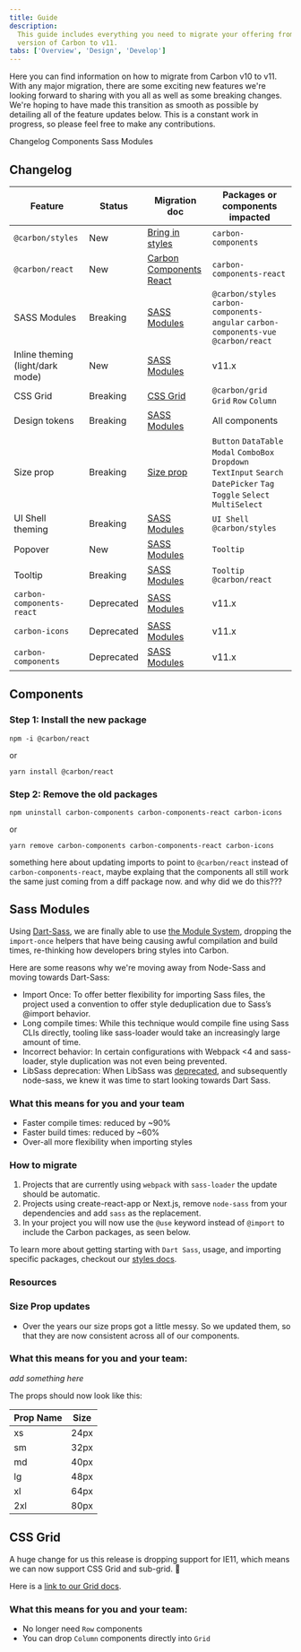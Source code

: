 ```yaml
---
title: Guide
description:
  This guide includes everything you need to migrate your offering from an older
  version of Carbon to v11.
tabs: ['Overview', 'Design', 'Develop']
---
```



<PageDescription>

Here you can find information on how to migrate from Carbon v10 to v11. With any
major migration, there are some exciting new features we're looking forward to
sharing with you all as well as some breaking changes. We're hoping to have made
this transition as smooth as possible by detailing all of the feature updates
below. This is a constant work in progress, so please feel free to make any
contributions.

</PageDescription>

<AnchorLinks>

<AnchorLink>Changelog</AnchorLink>
<AnchorLink>Components</AnchorLink>
<AnchorLink>Sass Modules</AnchorLink>

</AnchorLinks>

## Changelog

| Feature                          | Status                           | Migration doc                                       | Packages or components impacted                                                                                            |
| -------------------------------- | -------------------------------- | --------------------------------------------------- | -------------------------------------------------------------------------------------------------------------------------- |
| `@carbon/styles`                 | <Tag type="green">New</Tag>      | [Bring in styles](#bring-in-styles)                 | `carbon-components`                                                                                                        |
| `@carbon/react`                  | <Tag type="green">New</Tag>      | [Carbon Components React](#carbon-components-react) | `carbon-components-react`                                                                                                  |
| SASS Modules                     | <Tag type="cyan">Breaking</Tag>  | [SASS Modules](#sass-modules)                       | `@carbon/styles` `carbon-components-angular` `carbon-components-vue` `@carbon/react`                                       |
| Inline theming (light/dark mode) | <Tag type="green">New</Tag>      | [SASS Modules](#sass-modules)                       | v11.x                                                                                                                      |
| CSS Grid                         | <Tag type="cyan">Breaking</Tag>  | [CSS Grid](#css-grid)                               | `@carbon/grid` `Grid` `Row` `Column`                                                                                       |
| Design tokens                    | <Tag type="cyan">Breaking</Tag>  | [SASS Modules](#sass-modules)                       | All components                                                                                                             |
| Size prop                        | <Tag type="cyan">Breaking</Tag>  | [Size prop](#size-prop-updates)                     | `Button` `DataTable` `Modal` `ComboBox` `Dropdown` `TextInput` `Search` `DatePicker` `Tag` `Toggle` `Select` `MultiSelect` |
| UI Shell theming                 | <Tag type="cyan">Breaking</Tag>  | [SASS Modules](#sass-modules)                       | `UI Shell` `@carbon/styles`                                                                                                |
| Popover                          | <Tag type="green">New</Tag>      | [SASS Modules](#sass-modules)                       | `Tooltip`                                                                                                                  |
| Tooltip                          | <Tag type="cyan">Breaking</Tag>  | [SASS Modules](#sass-modules)                       | `Tooltip` `@carbon/react`                                                                                                  |
| `carbon-components-react`        | <Tag type="red">Deprecated</Tag> | [SASS Modules](#sass-modules)                       | v11.x                                                                                                                      |
| `carbon-icons`                   | <Tag type="red">Deprecated</Tag> | [SASS Modules](#sass-modules)                       | v11.x                                                                                                                      |
| `carbon-components`              | <Tag type="red">Deprecated</Tag> | [SASS Modules](#sass-modules)                       | v11.x                                                                                                                      |

## Components

### Step 1: Install the new package

```
npm -i @carbon/react
```

or

```
yarn install @carbon/react
```

### Step 2: Remove the old packages

```
npm uninstall carbon-components carbon-components-react carbon-icons
```

or

```
yarn remove carbon-components carbon-components-react carbon-icons
```

something here about updating imports to point to `@carbon/react` instead of
`carbon-components-react`, maybe explaing that the components all still work the
same just coming from a diff package now. and why did we do this???

## Sass Modules

Using [Dart-Sass](https://sass-lang.com/dart-sass), we are finally able to use
[the Module System](https://sass-lang.com/blog/the-module-system-is-launched),
dropping the `import-once` helpers that have being causing awful compilation and
build times, re-thinking how developers bring styles into Carbon.

Here are some reasons why we're moving away from Node-Sass and moving towards
Dart-Sass:

- Import Once: To offer better flexibility for importing Sass files, the project
  used a convention to offer style deduplication due to Sass’s @import behavior.
- Long compile times: While this technique would compile fine using Sass CLIs
  directly, tooling like sass-loader would take an increasingly large amount of
  time.
- Incorrect behavior: In certain configurations with Webpack <4 and sass-loader,
  style duplication was not even being prevented.
- LibSass deprecation: When LibSass was
  [deprecated](https://sass-lang.com/blog/libsass-is-deprecated), and
  subsequently node-sass, we knew it was time to start looking towards Dart
  Sass.

### What this means for you and your team

- Faster compile times: reduced by ~90%
- Faster build times: reduced by ~60%
- Over-all more flexibility when importing styles

### How to migrate

1. Projects that are currently using `webpack` with `sass-loader` the update
   should be automatic.
2. Projects using create-react-app or Next.js, remove `node-sass` from your
   dependencies and add `sass` as the replacement.
3. In your project you will now use the `@use` keyword instead of `@import` to
   include the Carbon packages, as seen below.

To learn more about getting starting with `Dart Sass`, usage, and importing
specific packages, checkout our
[styles docs](https://github.com/carbon-design-system/carbon/tree/main/packages/styles).

### Resources

<Row className="resource-card-group">
  <Column colLg={4} colMd={4} noGutterSm>
    <ResourceCard
      subTitle="@carbon/styles docs"
      href="https://github.com/carbon-design-system/carbon/tree/main/packages/styles">
      <MdxIcon name="github" />
    </ResourceCard>
  </Column>
  <Column colLg={4} colMd={4} noGutterSm>
    <ResourceCard
      subTitle="Migrating from node-sass to dart-sass"
      href="https://sass-lang.com/blog/libsass-is-deprecated#how-do-i-migrate"></ResourceCard>
  </Column>
</Row>

### Size Prop updates

- Over the years our size props got a little messy. So we updated them, so that
  they are now consistent across all of our components.

### What this means for you and your team:

_add something here_

The props should now look like this:

| Prop Name | Size |
| --------- | ---- |
| xs        | 24px |
| sm        | 32px |
| md        | 40px |
| lg        | 48px |
| xl        | 64px |
| 2xl       | 80px |

## CSS Grid

A huge change for us this release is dropping support for IE11, which means we
can now support CSS Grid and sub-grid. 🎉

Here is a
[link to our Grid docs](https://github.com/carbon-design-system/carbon/blob/main/docs/migration/11.x-grid.md).

### What this means for you and your team:

- No longer need `Row` components
- You can drop `Column` components directly into `Grid`
